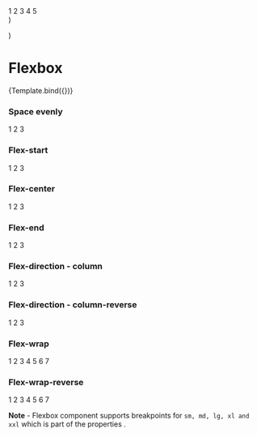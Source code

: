
  <div className="custom-card-storybook">
    <Styles />
    <Flexbox {...props}>
      <Card>1</Card>
      <Card>2</Card>
      <Card>3</Card>
      <Card>4</Card>
      <Card>5</Card>
    </Flexbox>
  </div>
)

  <style>
    {`
    .custom-card-storybook .card{
      border: 3px solid #007ac7;
      margin: 1rem;
      min-width: 8rem;
    }
    .custom-card-storybook .card p {
      text-align:center;
      font-weight: 500;
      font-size: 1.1rem;
    }
  `}
  </style>
)

<Meta title="Components/Layout/Flexbox" component={Flexbox} />

# Flexbox

<Canvas>
  <Story name="Flexbox" args={{ justifyContent: 'between' }}>
    {Template.bind({})}
  </Story>
</Canvas>

### Space evenly

<Canvas>
  <div className="custom-card-storybook">
    <Flexbox justifyContent="around" alignItems="stretch">
      <Card>1</Card>
      <Card>2</Card>
      <Card>3</Card>
    </Flexbox>
  </div>
</Canvas>

### Flex-start

<Canvas>
  <div className="custom-card-storybook">
    <Flexbox justifyContent="start">
      <Card>1</Card>
      <Card>2</Card>
      <Card>3</Card>
    </Flexbox>
  </div>
</Canvas>

### Flex-center

<Canvas>
  <div className="custom-card-storybook">
    <Flexbox justifyContent="center">
      <Card>1</Card>
      <Card>2</Card>
      <Card>3</Card>
    </Flexbox>
  </div>
</Canvas>

### Flex-end

<Canvas>
  <div className="custom-card-storybook">
    <Flexbox justifyContent="end">
      <Card>1</Card>
      <Card>2</Card>
      <Card>3</Card>
    </Flexbox>
  </div>
</Canvas>

### Flex-direction - column

<Canvas>
  <div className="custom-card-storybook">
    <Flexbox flexDirection="column">
      <Card>1</Card>
      <Card>2</Card>
      <Card>3</Card>
    </Flexbox>
  </div>
</Canvas>

### Flex-direction - column-reverse

<Canvas>
  <div className="custom-card-storybook">
    <Flexbox flexDirection="column-reverse">
      <Card>1</Card>
      <Card>2</Card>
      <Card>3</Card>
    </Flexbox>
  </div>
</Canvas>

### Flex-wrap

<Canvas>
  <div className="custom-card-storybook">
    <Flexbox flexWrap="wrap">
      <Card>1</Card>
      <Card>2</Card>
      <Card>3</Card>
      <Card>4</Card>
      <Card>5</Card>
      <Card>6</Card>
      <Card>7</Card>
    </Flexbox>
  </div>
</Canvas>

### Flex-wrap-reverse

<Canvas>
  <div className="custom-card-storybook">
    <Flexbox flexWrap="wrap-reverse">
      <Card>1</Card>
      <Card>2</Card>
      <Card>3</Card>
      <Card>4</Card>
      <Card>5</Card>
      <Card>6</Card>
      <Card>7</Card>
    </Flexbox>
  </div>
</Canvas>

**Note** - Flexbox component supports breakpoints for `sm, md, lg, xl and xxl` which is part of the properties .

<ArgsTable of={Flexbox} />
